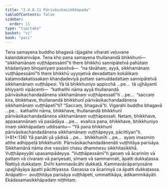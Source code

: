 ```yaml
---
title: "2.4.8.11 Pārivāsikasikkhāpada"
tableOfContents: false
sidebar:
  order: 11
type: "tipitaka"
basket: "vi"
book: "paci"
---
```



<DynamicBreadcrumb />

<Division number="1166" book="paci" e="ch" v="2" p="447">

<Paragraph number="3401" book="paci">
Tena samayena buddho bhagavā rājagahe viharati veḷuvane kalandakanivāpe. Tena kho pana samayena thullanandā bhikkhunī—  “sikkhamānaṃ vuṭṭhāpessāmī”ti there bhikkhū sannipātetvā pahūtaṃ khādanīyaṃ bhojanīyaṃ passitvā—  “na tāvāhaṃ, ayyā, sikkhamānaṃ vuṭṭhāpessāmī”ti there bhikkhū uyyojetvā devadattaṃ kokālikaṃ kaṭamodakatissakaṃ khaṇḍadeviyā puttaṃ samuddadattaṃ sannipātetvā sikkhamānaṃ vuṭṭhāpesi.
</Paragraph>

<Paragraph number="3402" book="paci">
Yā tā bhikkhuniyo appicchā …pe…  tā ujjhāyanti khiyyanti vipācenti—  “kathañhi nāma ayyā thullanandā pārivāsikachandadānena sikkhamānaṃ vuṭṭhāpessatī”ti …pe…  “saccaṃ kira, bhikkhave, thullanandā bhikkhunī pārivāsikachandadānena sikkhamānaṃ vuṭṭhāpetī”ti? “Saccaṃ, bhagavā”ti. Vigarahi buddho bhagavā …pe…  kathañhi nāma, bhikkhave, thullanandā bhikkhunī pārivāsikachandadānena sikkhamānaṃ vuṭṭhāpessati. Netaṃ, bhikkhave, appasannānaṃ vā pasādāya …pe…  evañca pana, bhikkhave, bhikkhuniyo imaṃ sikkhāpadaṃ uddisantu—
</Paragraph>

</Division>
<Division number="1167" book="paci" e="ch" v="2" p="448">

<Paragraph number="3403" book="paci">
<Emphasis>“Yā pana bhikkhunī pārivāsikachandadānena sikkhamānaṃ vuṭṭhāpeyya, pācittiyan”</Emphasis>ti. (*81*:<Emphasis>136</Emphasis>)
</Paragraph>

</Division>
<Division number="1168" book="paci" e="ch" v="2" p="448">

<Paragraph number="3404" book="paci">
<Emphasis>Yā panā</Emphasis>ti yā yādisā …pe…  <Emphasis>bhikkhunī</Emphasis>ti …pe…  ayaṃ imasmiṃ atthe adhippetā bhikkhunīti.
</Paragraph>

<Paragraph number="3405" book="paci">
<Emphasis>Pārivāsikachandadānenā</Emphasis>ti vuṭṭhitāya parisāya. <Emphasis>Sikkhamānā</Emphasis> nāma dve vassāni chasu dhammesu sikkhitasikkhā. <Emphasis>Vuṭṭhāpeyyā</Emphasis>ti upasampādeyya.
</Paragraph>

<Paragraph number="3406" book="paci">
“Vuṭṭhāpessāmī”ti gaṇaṃ vā ācariniṃ vā pattaṃ vā cīvaraṃ vā pariyesati, sīmaṃ vā sammannati, āpatti dukkaṭassa. Ñattiyā dukkaṭaṃ. Dvīhi kammavācāhi dukkaṭā. Kammavācāpariyosāne upajjhāyāya āpatti pācittiyassa. Gaṇassa ca ācariniyā ca āpatti dukkaṭassa.
</Paragraph>

</Division>
<Division number="1169" book="paci" e="ch" v="2" p="448">

<Paragraph number="3407" book="paci">
Anāpatti—  avuṭṭhitāya parisāya vuṭṭhāpeti, ummattikāya, ādikammikāyāti.

</Paragraph>
</Division>

<Paragraph number="3408" type="center" book="paci">
Ekādasamasikkhāpadaṃ niṭṭhitaṃ.
</Paragraph>